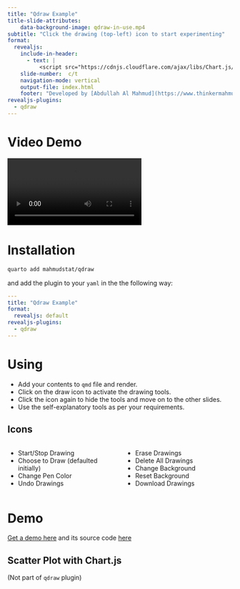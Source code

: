 ```yaml
---
title: "Qdraw Example"
title-slide-attributes:
    data-background-image: qdraw-in-use.mp4
subtitle: "Click the drawing (top-left) icon to start experimenting"
format:
  revealjs:
    include-in-header:
      - text: |
          <script src="https://cdnjs.cloudflare.com/ajax/libs/Chart.js/2.9.4/Chart.js"></script>
    slide-number:  c/t
    navigation-mode: vertical
    output-file: index.html
    footer: "Developed by [Abdullah Al Mahmud](https://www.thinkermahmud.com)"
revealjs-plugins:
  - qdraw
---
```


# Video Demo

![](qdraw-in-use.mp4)


# Installation

``` bash
quarto add mahmudstat/qdraw
```

and add the plugin to your `yaml` in the the following way:

``` yaml
---
title: "Qdraw Example"
format:
  revealjs: default
revealjs-plugins:
  - qdraw
---
```

# Using

- Add your contents to `qmd` file and render.
- Click on the draw icon <i class="fas fa-pen-nib"></i> to activate the drawing tools.
- Click the icon again to hide the tools and move on to the other slides.
- Use the self-explanatory tools as per your requirements.

## Icons

:::: {.columns}

::: {.column width="50%"}
- <i style="font-weight: bold; color: red;" class="fas fa-pen-nib"></i> Start/Stop Drawing
- <i style="font-weight: bold;" class="fas fa-marker"></i> Choose to Draw (defaulted initially)
- <i style="font-weight: bold;" class="fas fa-eye-dropper"></i> Change Pen Color
- <i style="font-weight: bold; color: green;" class="fas fa-undo"></i> Undo Drawings
:::

::: {.column width="50%"}
- <i style="font-weight: bold; color: red;" class="fas fa-eraser"></i> Erase Drawings
- <i style="font-weight: bold; color: red;" class="fas fa-trash"></i> Delete All Drawings
- <i style="font-weight: bold; color: green;"  class="fas fa-fill-drip"></i> Change Background
- <i style="font-weight: bold; color: red;"  class="fas fa-fill-drip"></i> Reset Background
- <i style="font-weight: bold; color: green;" class="fas fa-download"></i> Download Drawings
:::

::::


# Demo

[Get a demo here](https://www.thinkermahmud.com/qdraw) and its source code [here](https://github.com/mahmudstat/qdraw/blob/main/example.qmd)

## Scatter Plot with Chart.js

(Not part of `qdraw` plugin)

<canvas id="myChart" style="width:100%;max-width:700px"></canvas>

<script>
var xyValues = [
  {x:50, y:7},
  {x:60, y:8},
  {x:70, y:8},
  {x:80, y:9},
  {x:90, y:9},
  {x:100, y:9},
  {x:110, y:10},
  {x:120, y:11},
  {x:130, y:14},
  {x:140, y:14},
  {x:150, y:15}
];

new Chart(document.getElementById("myChart"), {
  type: "scatter",
  data: {
    datasets: [{
      pointRadius: 4,
      pointBackgroundColor: "rgb(0,0,255)",
      data: xyValues
    }]
  },
  options: {
    legend: {display: true},
    scales: {
      xAxes: [{ticks: {min: 40, max:160}}],
      yAxes: [{ticks: {min: 6, max:16}}],
    }
  }
});
</script>
